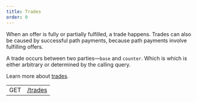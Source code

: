 ```yaml
---
title: Trades
order: 0
---
```



When an offer is fully or partially fulfilled, a trade happens. Trades can also be caused by successful path payments, because path payments involve fulfilling offers.

A trade occurs between two parties—`base` and `counter`. Which is which is either arbitrary or determined by the calling query.

Learn more about [trades](/docs/learn/glossary/#decentralized-exchange).

<EndpointsTable title="Endpoints">

|     |                                         |
| --- | --------------------------------------- |
| GET | [/trades](../../get-all-trades.api.mdx) |

</EndpointsTable>
